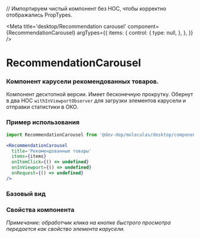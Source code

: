 // Импортируем чистый компонент без HOC, чтобы корректно отображались PropTypes.

<Meta
  title='desktop/Recommendation carousel'
  component={RecommendationCarousel}
  argTypes={{
    items: {
      control: {
        type: null,
      },
    },
  }}
/>

# RecommendationCarousel
### Компонент карусели рекомендованных товаров.
Компонент десктопной версии. Имеет бесконечную прокрутку. Обернут в два HOC `withInViewportObserver`
для загрузки элементов карусели и отправки статистики в ОКО.

### Пример использования
```jsx
import RecommendationCarousel from '@dev-dep/moleculas/desktop/components/recommendation-carousel';

<RecommendationCarousel
  title='Рекомендованные товары'
  items={items}
  onItemClick={() => undefined}
  onInViewport={() => undefined}
  onRequest={() => undefined}
/>
```

### Базовый вид

<Canvas>
  <Story story={Primary}/>
</Canvas>

### Свойства компонента
*Примечание: обработчик клика на кнопке быстрого просмотра передается как свойство элемента карусели.*
<ArgsTable of={RecommendationCarousel} />

